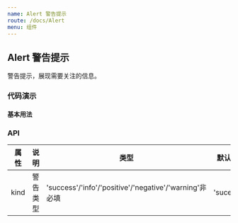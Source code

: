 ```yaml
---
name: Alert 警告提示
route: /docs/Alert
menu: 组件
---
```



## Alert 警告提示

警告提示，展现需要关注的信息。

### 代码演示

#### 基本用法

<HappyBox code={SuccessDemoCode} title="基本用法" desc="使用kind控制Alert类型">
  <SuccessDemo />
</HappyBox>

<HappyBox code={InfoDemoCode} title="基本用法" desc="使用kind控制Alert类型">
  <InfoDemo />
</HappyBox>

<HappyBox code={BasicDemoCode} title="基本用法" desc="使用kind控制Alert类型">
  <BasicDemo />
</HappyBox>

<HappyBox code={PoDemoCode} title="基本用法" desc="使用kind控制Alert类型">
  <PoDemo />
</HappyBox>

<HappyBox code={NeDomeCode} title="基本用法" desc="使用kind控制Alert类型">
  <NeDome />
</HappyBox>




### API

| 属性 | 说明     | 类型                                         | 默认值 |
| ---- | -------- | -------------------------------------------- | ------ |
| kind | 警告类型 | 'success'/'info'/'positive'/'negative'/'warning'非必填 | 'sucess' |


